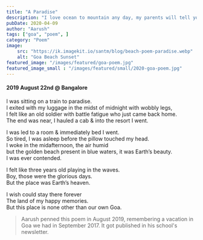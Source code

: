 ```yaml
---
title: "A Paradise"
description: "I love ocean to mountain any day, my parents will tell you long stories on that, how as a small kid i always walked to ocean water without fear"
pubDate: 2020-04-09
author: "Aarush"
tags: ["goa", "poem", ]
category: "Poem"
image:
    src: "https://ik.imagekit.io/santm/blog/beach-poem-paradise.webp"
    alt: "Goa Beach Sunset"
featured_image: "/images/featured/goa-poem.jpg"
featured_image_small : "/images/featured/small/2020-goa-poem.jpg"
---
```

#### 2019 August 22nd @ Bangalore ####

I was sitting on a train to paradise.  
I exited with my luggage in the midst of midnight  with wobbly legs,  
I felt like an old soldier with battle fatigue who just came back home.  
The end was near, I hauled a cab & into the resort I went.  
  
I was led to a room & immediately bed I went.  
So tired, I was asleep before the pillow touched my head.  
I woke in the midafternoon, the air humid  
but the golden beach present in blue waters, it was Earth’s beauty.  
I was ever contended.  

I felt like three years old playing in the waves.  
Boy, those were the glorious days.  
But the place was Earth’s heaven.  

I wish could stay there forever  
The land of my happy memories.  
But this place is none other than our own Goa.

> Aarush penned this poem in August 2019, remembering a  vacation in Goa we had in September 2017. It got published in his school's newsletter.  
